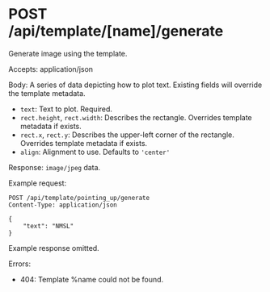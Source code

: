 # POST /api/template/\[name\]/generate

Generate image using the template.  

Accepts: application/json

Body: A series of data depicting how to plot text. Existing fields will override the template metadata.  

- `text`: Text to plot. Required.  
- `rect.height`, `rect.width`: Describes the rectangle. Overrides template metadata if exists.  
- `rect.x`, `rect.y`: Describes the upper-left corner of the rectangle. Overrides template metadata if exists.  
- `align`: Alignment to use. Defaults to `'center'`  

Response: `image/jpeg` data.

Example request:  

```http
POST /api/template/pointing_up/generate  
Content-Type: application/json

{
    "text": "NMSL"
}
```

Example response omitted.

Errors:  

- 404: Template %name could not be found.  